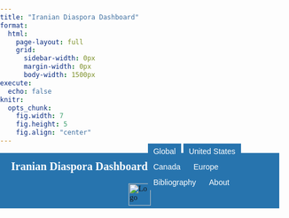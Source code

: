 ```yaml
---
title: "Iranian Diaspora Dashboard"
format:
  html:
    page-layout: full
    grid:
      sidebar-width: 0px
      margin-width: 0px
      body-width: 1500px
execute:
  echo: false
knitr:
  opts_chunk:
    fig.width: 7
    fig.height: 5
    fig.align: "center"
---
```


<style>
/* Import Montserrat Font */
@import url('https://fonts.googleapis.com/css2?family=Montserrat:ital,wght@0,100..900;1,100..900&display=swap');

/* Global Font Styling */
html, body {
  font-family: "Montserrat", serif;
  margin: 0;
  padding: 0;
}

/* Header Container */
.header-container {
  background-color: #2774AE;
  width: 100%;
  box-sizing: border-box;
  position: relative;
}

/* Compact Header with Combined Navigation */
.header {
  display: flex;
  justify-content: space-between;
  align-items: center;
  padding: 5px 20px;
  height: 50px;
  background-color: #2774AE;
  width: 100%;
  box-sizing: border-box;
}

/* Title Styling */
.header-title {
  color: white;
  font-size: 20px;
  font-weight: bold;
  text-decoration: none;
  white-space: nowrap;
}

/* Navigation Bar */
.navbar {
  border: none;
  box-shadow: none;
  margin: 0;
  padding: 0;
}

/* Tab Button Reset */
.navbar .tab-button {
  border: none !important;
  background-color: #2774AE;
  color: white;
  padding: 6px 10px;
  font-size: 14px;
  cursor: pointer;
  transition: all 0.3s ease;
  margin: 0;
  border-radius: 0;
  outline: none !important;
  box-shadow: none !important;
  position: relative;
}

/* Active Main Tab */
.navbar .tab-button.active {
  background-color: #4a8bc9;
  font-weight: bold;
}
.navbar .tab-button.active::after {
  content: "";
  position: absolute;
  bottom: 0; left: 0;
  width: 100%; height: 2px;
  background-color: white;
}

/* Hover */
.navbar .tab-button:hover { background-color: #5fa4e0; color: white; }

/* Tab Content (hidden by default) */
.tab-content {
  display: none;
  background-color: #FAFAFA !important;
  padding: 15px 40px 40px 40px;
  text-align: center;
  font-size: 20px;
  color: #333;
  margin-top: 0;
}
.tab-content.active { display: block; }

/* Submenu (US only) */
.submenu {
  position: absolute;
  width: 100%;
  background-color: #2774AE;
  padding: 1px 10px;
  z-index: 100;
  text-align: center;
  box-shadow: 0 2px 4px rgba(0,0,0,0.1);
  box-sizing: border-box;
  display: none; /* hidden until US tab is active */
}
.submenu-wrapper {
  max-width: 100%;
  margin: 0 auto;
  display: flex;
  justify-content: center;
}
.sub-tab {
  border: none !important;
  background-color: #2774AE;
  color: white;
  padding: 3px 10px;
  font-size: 12px;
  cursor: pointer;
  margin: 0;
  outline: none !important;
  box-shadow: none !important;
  position: relative;
  line-height: 1.2;
}
.sub-tab.active {
  background-color: #4a8bc9;
  font-weight: bold;
}
.sub-tab.active::after {
  content: "";
  position: absolute;
  bottom: 0; left: 0;
  width: 100%; height: 2px;
  background-color: white;
}
.sub-tab:hover { background-color: #5fa4e0; color: white; }

/* Footer */
.footer {
  display: flex; justify-content: center; align-items: center;
  background-color: #2774AE; color: white;
  padding: 5px 20px; width: 100%; height: 50px; box-sizing: border-box;
  border: none;
}

/* Responsive */
@media (max-width: 768px) {
  .header { flex-direction: column; height: auto; padding: 5px; }
  .navbar { margin-top: 5px; flex-wrap: wrap; justify-content: center; }
  .header-title { margin-bottom: 5px; }
  .footer { flex-direction: column; height: auto; padding: 10px 20px; }
}
#about.tab-content { font-size: 1em; }
</style>

```{=html}
<!-- Header Container -->
<div class="header-container">
  <div class="header">
    <a href="/" class="header-title">Iranian Diaspora Dashboard</a>
    <nav class="navbar">
      <button class="tab-button" onclick="showTab('global', this)">Global</button>
      <button class="tab-button" onclick="showTab('united-states', this)">United States</button>
      <button class="tab-button" onclick="showTab('canada', this)">Canada</button>
      <button class="tab-button" onclick="showTab('europe', this)">Europe</button>
      <button class="tab-button" onclick="showTab('bibliography', this)">Bibliography</button>
      <button class="tab-button" onclick="showTab('about', this)">About</button>
    </nav>
  </div>

  <!-- United States Submenu -->
  <div id="united-states-submenu" class="submenu">
    <div class="submenu-wrapper">
      <button class="tab-button sub-tab" data-tab="population"  onclick="showSubTab('population', this)">Defining the Population</button>
      <button class="tab-button sub-tab" data-tab="immigration" onclick="showSubTab('immigration', this)">Immigration & Citizenship</button>
      <button class="tab-button sub-tab" data-tab="marriage"    onclick="showSubTab('marriage', this)">Marriage</button>
      <button class="tab-button sub-tab" data-tab="education"   onclick="showSubTab('education', this)">Education</button>
      <button class="tab-button sub-tab" data-tab="work"        onclick="showSubTab('work', this)">Work</button>
    </div>
  </div>
</div>
```

<!-- Global -->
<div id="global" class="tab-content">
  <iframe 
    id="iframe-global"
    src="https://idd-ucla.shinyapps.io/page_6_grid_app/"
    width="100%" 
    style="border:none; height:850px;">
  </iframe>
</div>

<!-- United States sub-tabs -->
<div id="population" class="tab-content">
  <iframe 
    id="iframe-us-population"
    src="https://idd-ucla.shinyapps.io/page_1_grid_app/" 
    width="100%" 
    style="border:none; height:850px;">
  </iframe>
</div>

<div id="immigration" class="tab-content">
  <iframe 
    id="iframe-us-immigration"
    src="https://idd-ucla.shinyapps.io/page_2_grid_app/" 
    width="100%" 
    style="border:none; height:850px;">
  </iframe>
</div>

<div id="marriage" class="tab-content">
  <iframe 
    id="iframe-us-marriage"
    src="https://idd-ucla.shinyapps.io/page_3_grid_app"
    width="100%" 
    style="border:none; height:850px;">
  </iframe>
</div>

<div id="education" class="tab-content">
  <iframe 
    id="iframe-us-education"
    src="https://idd-ucla.shinyapps.io/page_4_grid_app/"
    width="100%" 
    style="border:none; height:850px;">
  </iframe>
</div>

<div id="work" class="tab-content">
  <iframe 
    id="iframe-us-work"
    src="https://idd-ucla.shinyapps.io/page_5_grid_app/"
    width="100%" 
    style="border:none; height:850px;">
  </iframe>
</div>

<!-- Canada -->
<div id="canada" class="tab-content">
  <iframe 
    id="iframe-canada"
    src="https://idd-ucla.shinyapps.io/canada_grid_app/"
    width="100%" 
    style="border:none; height:850px;">
  </iframe>
</div>

<!-- Europe -->
<div id="europe" class="tab-content">
  <h2>Coming Soon</h2>
  <p>This section is under construction. Stay tuned!</p>
</div>

<!-- About -->
<div id="about" class="tab-content" style="position:relative; font-size:1em; min-height:300px;">
  <div style="position:absolute; top:50%; left:50%; transform:translate(-50%, -50%); width:70%;">
    The Iranian Diaspora Dashboard is a part of the Iranian Diaspora project funded by the Ebrahimi Program on Iranian Diaspora in Global Perspective, housed at the UCLA Center for Near Eastern Studies (CNES). It was created by Roxanne Corbeil, Kevan Harris, and Gilad Wenig. For any inquiries or assistance, please contact <a href='mailto:cnes@international.ucla.edu'>cnes@international.ucla.edu</a>.
  </div>
</div>

<!-- Bibliography -->
<div id="bibliography" class="tab-content">
  <span style="text-align:center; display:block; font-size:20px;">
    An International Bibliography of the Iranian Diaspora<br>Compiled by H.E. Chehabi and Amir Sayadabdi
  </span>
  <iframe 
    id="iframe-bibliography"
    src="https://idd-ucla.shinyapps.io/idd_bib/" 
    width="100%" 
    height="600" 
    style="border:none;"
    sandbox="allow-scripts allow-same-origin allow-forms allow-popups">
  </iframe>
</div>

<footer class="footer">
  <a href="https://www.international.ucla.edu/cnes/home" target="_blank" rel="noopener">
    <img src="CNES_logo.png" alt="Logo" style="height: 40px;">
  </a>
</footer>

<script>
/* Main tab controller */
function showTab(tabName, element) {
  // Deactivate main buttons
  document.querySelectorAll('.navbar .tab-button').forEach(btn => btn.classList.remove('active'));
  if (element) element.classList.add('active');

  // Hide all tab contents
  document.querySelectorAll('.tab-content').forEach(tab => {
    tab.classList.remove('active');
    tab.style.display = 'none';
  });

  // Show the selected tab content
  const selected = document.getElementById(tabName);
  if (selected) {
    selected.classList.add('active');
    selected.style.display = 'block';
  }

  // Submenu visibility
  const usMenu = document.getElementById('united-states-submenu');
  if (tabName === 'united-states') {
    usMenu.style.display = 'block';
    // Auto-open "Defining the Population"
    const popBtn = document.querySelector('.sub-tab[data-tab="population"]');
    if (popBtn) {
      popBtn.classList.add('active');
      showSubTab('population', popBtn);
    }
  } else {
    usMenu.style.display = 'none';
    document.querySelectorAll('.sub-tab').forEach(st => st.classList.remove('active'));
  }
}

/* United States sub-tab controller */
function showSubTab(subTabId, element) {
  // Activate clicked sub-tab
  document.querySelectorAll('.sub-tab').forEach(t => t.classList.remove('active'));
  if (element) element.classList.add('active');

  // Hide all content then show the chosen sub-tab content
  document.querySelectorAll('.tab-content').forEach(tab => {
    tab.classList.remove('active');
    tab.style.display = 'none';
  });
  const content = document.getElementById(subTabId);
  if (content) {
    content.classList.add('active');
    content.style.display = 'block';
  }
}

/* Default on load: United States -> Defining the Population */
document.addEventListener('DOMContentLoaded', () => {
  const usBtn = document.querySelector('.navbar .tab-button[onclick*="united-states"]');
  showTab('united-states', usBtn);
});
</script>
